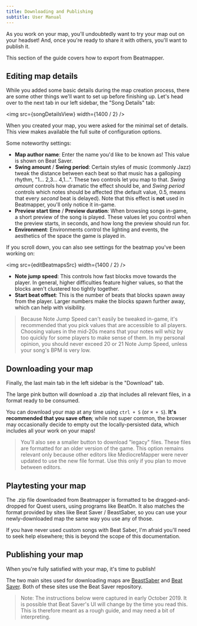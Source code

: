 ```yaml
---
title: Downloading and Publishing
subtitle: User Manual
---
```


As you work on your map, you'll undoubtedly want to try your map out on your headset! And, once you're ready to share it with others, you'll want to publish it.

This section of the guide covers how to export from Beatmapper.

## Editing map details

While you added some basic details during the map creation process, there are some other things we'll want to set up before finishing up. Let's head over to the next tab in our left sidebar, the "Song Details" tab:


<img src={songDetailsView} width={1400 / 2} />

When you created your map, you were asked for the minimal set of details. This view makes available the full suite of configuration options.

Some noteworthy settings:

- **Map author name**: Enter the name you'd like to be known as! This value is shown on Beat Saver.
- **Swing amount** / **Swing period**: Certain styles of music (commonly Jazz) tweak the distance between each beat so that music has a galloping rhythm, "1... 2,3... 4,1...". These two controls let you map to that. _Swing amount_ controls how dramatic the effect should be, and _Swing period_ controls which notes should be affected (the default value, 0.5, means that every _second_ beat is delayed). Note that this effect is **not** used in Beatmapper, you'll only notice it in-game.
- **Preview start time** / **Preview duration**: When browsing songs in-game, a short preview of the song is played. These values let you control when the preview starts, in seconds, and how long the preview should run for.
- **Environment**: Environments control the lighting and events, the aesthetics of the space the game is played in.

If you scroll down, you can also see settings for the beatmap you've been working on:


<img src={editBeatmapsSrc} width={1400 / 2} />

- **Note jump speed**: This controls how fast blocks move towards the player. In general, higher difficulties feature higher values, so that the blocks aren't clustered too tightly together.
- **Start beat offset**: This is the number of beats that blocks spawn away from the player. Larger numbers make the blocks spawn further away, which can help with visibility.

> Because Note Jump Speed can't easily be tweaked in-game, it's recommended that you pick values that are accessible to all players. Choosing values in the mid-20s means that your notes will whiz by too quickly for some players to make sense of them. In my personal opinion, you should never exceed 20 or 21 Note Jump Speed, unless your song's BPM is very low.

## Downloading your map

Finally, the last main tab in the left sidebar is the "Download" tab.

The large pink button will download a .zip that includes all relevant files, in a format ready to be consumed.

You can download your map at any time using `ctrl + S` (or `⌘ + S`). **It's recommended that you save often**; while not super common, the browser may occasionally decide to empty out the locally-persisted data, which includes all your work on your maps!

> You'll also see a smaller button to download "legacy" files. These files are formatted for an older version of the game. This option remains relevant only because other editors like MediocreMapper were never updated to use the new file format. Use this only if you plan to move between editors.

## Playtesting your map

The .zip file downloaded from Beatmapper is formatted to be dragged-and-dropped for Quest users, using programs like BeatOn. It also matches the format provided by sites like Beat Saver / BeastSaber, so you can use your newly-downloaded map the same way you use any of those.

If you have never used custom songs with Beat Saber, I'm afraid you'll need to seek help elsewhere; this is beyond the scope of this documentation.

## Publishing your map

When you're fully satisfied with your map, it's time to publish!

The two main sites used for downloading maps are [BeastSaber](http://bsaber.com) and [Beat Saver](http://beatsaver.com). Both of these sites use the Beat Saver repository.

> Note: The instructions below were captured in early October 2019. It is possible that Beat Saver's UI will change by the time you read this. This is therefore meant as a rough guide, and may need a bit of interpreting.

<PreviousNextBar currentPageId="downloading-and-publishing" />
